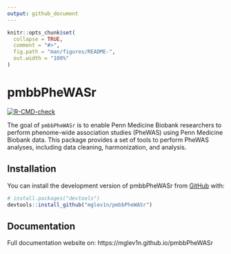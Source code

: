 ```yaml
---
output: github_document
---
```


<!-- README.md is generated from README.Rmd. Please edit that file -->

```r
knitr::opts_chunk$set(
  collapse = TRUE,
  comment = "#>",
  fig.path = "man/figures/README-",
  out.width = "100%"
)
```

# pmbbPheWASr

<!-- badges: start -->
[![R-CMD-check](https://github.com/mglev1n/pmbbPheWASr/actions/workflows/R-CMD-check.yaml/badge.svg)](https://github.com/mglev1n/pmbbPheWASr/actions/workflows/R-CMD-check.yaml)
<!-- badges: end -->

The goal of `pmbbPheWASr` is to enable Penn Medicine Biobank researchers to perform phenome-wide association studies (PheWAS) using Penn Medicine Biobank data. This package provides a set of tools to perform PheWAS analyses, including data cleaning, harmonization, and analysis.

## Installation

You can install the development version of pmbbPheWASr from [GitHub](https://github.com/) with:

``` r
# install.packages("devtools")
devtools::install_github("mglev1n/pmbbPheWASr")
```

## Documentation

Full documentation website on: https://mglev1n.github.io/pmbbPheWASr


